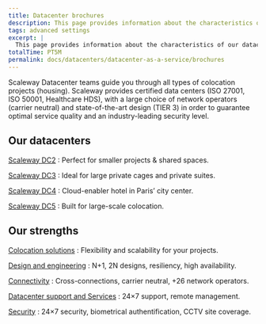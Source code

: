 ```yaml
---
title: Datacenter brochures
description: This page provides information about the characteristics of our datacenters.
tags: advanced settings
excerpt: |
  This page provides information about the characteristics of our datacenters.
totalTime: PT5M
permalink: docs/datacenters/datacenter-as-a-service/brochures
---
```


Scaleway Datacenter teams guide you through all types of colocation projects (housing). Scaleway provides certified data centers (ISO 27001, ISO 50001, Healthcare HDS), with a large choice of network operators (carrier neutral) and state-of-the-art design (TIER 3) in order to guarantee optimal service quality and an industry-leading security level.

## Our datacenters

[Scaleway DC2](assets/scaleway-dc2.pdf)
: Perfect for smaller projects & shared spaces. 

[Scaleway DC3](assets/scaleway-dc3.pdf)
: Ideal for large private cages and private suites. 

[Scaleway DC4](assets/scaleway-dc4.pdf)
: Cloud-enabler hotel in Paris’ city center.

[Scaleway DC5](assets/scaleway-dc5.pdf)
: Built for large-scale colocation. 

## Our strengths 

[Colocation solutions](assets/scaleway-colocation.pdf)
: Flexibility and scalability for your projects.

[Design and engineering](assets/scaleway-dc-designs.pdf)
: N+1, 2N designs, resiliency, high availability.

[Connectivity](assets/scaleway-connectivity.pdf)
: Cross-connections, carrier neutral, +26 network operators.

[Datacenter support and Services](/assets/scaleway-dc-support-services.pdf)
: 24×7 support, remote management.

[Security](/assets/scaleway-dc-security.pdf)
: 24×7 security, biometrical authentification, CCTV site coverage.






